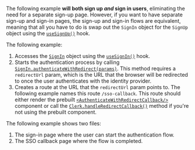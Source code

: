 The following example **will both sign up _and_ sign in users**, eliminating the need for a separate sign-up page. However, if you want to have separate sign-up and sign-in pages, the sign-up and sign-in flows are equivalent, meaning that all you have to do is swap out the `SignIn` object for the `SignUp` object using the [`useSignUp()`](/docs/reference/hooks/use-sign-up) hook.

The following example:

1. Accesses the [`SignIn`](/docs/references/javascript/sign-in) object using the [`useSignIn()`](/docs/reference/hooks/use-sign-in) hook.
1. Starts the authentication process by calling [`SignIn.authenticateWithRedirect(params)`](/docs/references/javascript/sign-in#authenticate-with-redirect). This method requires a `redirectUrl` param, which is the URL that the browser will be redirected to once the user authenticates with the identity provider.
1. Creates a route at the URL that the `redirectUrl` param points to. The following example names this route `/sso-callback`. This route should either render the prebuilt [`<AuthenticateWithRedirectCallback/>`](/docs/components/control/authenticate-with-callback) component or call the [`Clerk.handleRedirectCallback()`](/docs/references/javascript/clerk#handle-redirect-callback) method if you're not using the prebuilt component.

The following example shows two files:

1. The sign-in page where the user can start the authentication flow.
1. The SSO callback page where the flow is completed.
